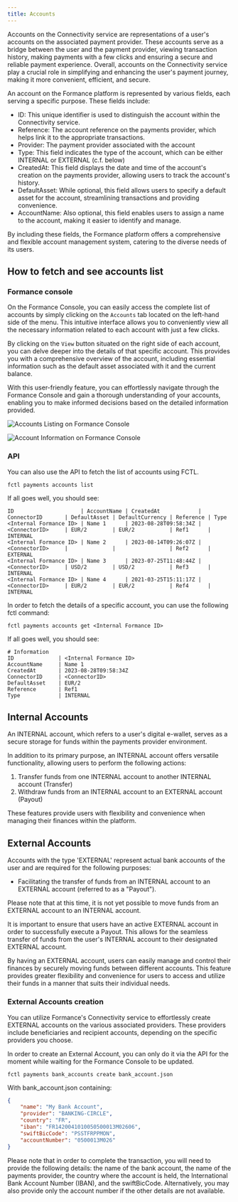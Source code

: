 ```yaml
---
title: Accounts
---
```


Accounts on the Connectivity service are representations of a user's accounts on the associated payment provider. These accounts serve as a bridge between the user and the payment provider, viewing
transaction history, making payments with a few clicks and ensuring a secure and reliable payment experience. Overall, accounts on the Connectivity service play a crucial role in simplifying and enhancing
the user's payment journey, making it more convenient, efficient, and secure.

An account on the Formance platform is represented by various fields, each serving a specific purpose. These fields include:

- ID: This unique identifier is used to distinguish the account within the Connectivity service.
- Reference: The account reference on the payments provider, which helps link it to the appropriate transactions.
- Provider: The payment provider associated with the account
- Type: This field indicates the type of the account, which can be either INTERNAL or EXTERNAL (c.f. below)
- CreatedAt: This field displays the date and time of the account's creation on the payments provider, allowing users to track the account's history.
- DefaultAsset: While optional, this field allows users to specify a default asset for the account, streamlining transactions and providing convenience.
- AccountName: Also optional, this field enables users to assign a name to the account, making it easier to identify and manage.

By including these fields, the Formance platform offers a comprehensive and flexible account management system, catering to the diverse needs of its users.

## How to fetch and see accounts list

### Formance console

On the Formance Console, you can easily access the complete list of accounts by simply clicking on the `Accounts` tab located on the left-hand side of the menu. This intuitive interface allows you to
conveniently view all the necessary information related to each account with just a few clicks.

By clicking on the `View` button situated on the right side of each account, you can delve deeper into the details of that specific account. This provides you with a comprehensive overview of the
account, including essential information such as the default asset associated with it and the current balance.

With this user-friendly feature, you can effortlessly navigate through the Formance Console and gain a thorough understanding of your accounts, enabling you to make informed decisions based on the
detailed information provided.

![Accounts Listing on Formance Console](./accounts_list.png)

![Account Information on Formance Console](./accounts_info.png)

### API

You can also use the API to fetch the list of accounts using FCTL.

```shell
fctl payments accounts list
```

If all goes well, you should see:

```
ID                     | AccountName | CreatedAt            | ConnectorID       | DefaultAsset | DefaultCurrency | Reference | Type
<Internal Formance ID> | Name 1      | 2023-08-28T09:58:34Z | <ConnectorID>     | EUR/2        | EUR/2           | Ref1      | INTERNAL
<Internal Formance ID> | Name 2      | 2023-08-14T09:26:07Z | <ConnectorID>     |              |                 | Ref2      | EXTERNAL
<Internal Formance ID> | Name 3      | 2023-07-25T11:48:44Z | <ConnectorID>     | USD/2        | USD/2           | Ref3      | INTERNAL
<Internal Formance ID> | Name 4      | 2021-03-25T15:11:17Z | <ConnectorID>     | EUR/2        | EUR/2           | Ref4      | INTERNAL
```

In order to fetch the details of a specific account, you can use the following fctl command:

```shell
fctl payments accounts get <Internal Formance ID>
```

If all goes well, you should see:

```
# Information
ID              | <Internal Formance ID>
AccountName     | Name 1
CreatedAt       | 2023-08-28T09:58:34Z
ConnectorID     | <ConnectorID>
DefaultAsset    | EUR/2
Reference       | Ref1
Type            | INTERNAL
```

## Internal Accounts

An INTERNAL account, which refers to a user's digital e-wallet, serves as a secure storage for funds within the payments provider environment.

In addition to its primary purpose, an INTERNAL account offers versatile functionality, allowing users to perform the following actions:

1. Transfer funds from one INTERNAL account to another INTERNAL account (Transfer)
2. Withdraw funds from an INTERNAL account to an EXTERNAL account (Payout)

These features provide users with flexibility and convenience when managing their finances within the platform.

## External Accounts

Accounts with the type 'EXTERNAL' represent actual bank accounts of the user and are required for the following purposes:

- Facilitating the transfer of funds from an INTERNAL account to an EXTERNAL account (referred to as a "Payout").

Please note that at this time, it is not yet possible to move funds from an EXTERNAL account to an INTERNAL account.

It is important to ensure that users have an active EXTERNAL account in order to successfully execute a Payout. This allows for the seamless transfer of funds from the user's INTERNAL account to their
designated EXTERNAL account.

By having an EXTERNAL account, users can easily manage and control their finances by securely moving funds between different accounts. This feature provides greater flexibility and convenience for
users to access and utilize their funds in a manner that suits their individual needs.

### External Accounts creation

You can utilize Formance's Connectivity service to effortlessly create EXTERNAL accounts on the various associated providers. These providers include beneficiaries and recipient accounts, depending on the
specific providers you choose.

In order to create an External Account, you can only do it via the API for the moment while waiting for the Formance Console to be updated.

```shell
fctl payments bank_accounts create bank_account.json
```

With bank_account.json containing:

```json
{
	"name": "My Bank Account",
	"provider": "BANKING-CIRCLE",
	"country": "FR",
	"iban": "FR1420041010050500013M02606",
	"swiftBicCode": "PSSTFRPPMON",
	"accountNumber": "0500013M026"
}
```

Please note that in order to complete the transaction, you will need to provide the following details: the name of the bank account, the name of the payments provider, the country where the account is
held, the International Bank Account Number (IBAN), and the swiftBicCode. Alternatively, you may also provide only the account number if the other details are not available.
